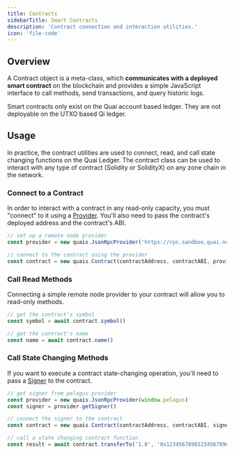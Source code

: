 ```yaml
---
title: Contracts
sidebarTitle: Smart Contracts
description: 'Contract connection and interaction utilities.'
icon: 'file-code'
---
```


## Overview

A Contract object is a meta-class, which **communicates with a deployed smart contract** on the blockchain and provides a simple JavaScript interface to call methods, send transactions, and query historic logs.

Smart contracts only exist on the Quai account based ledger. They are not deployable on the UTXO based Qi ledger.

## Usage

In practice, the contract utilities are used to connect, read, and call state changing functions on the Quai Ledger. The contract class can be used to interact with any type of contract (Solidity or SolidityX) on any zone chain in the network.

### Connect to a Contract

In order to interact with a contract in any read-only capacity, you must "connect" to it using a [Provider](/sdk/content/interfaces/Provider). You'll also need to pass the contract's deployed address and the contract's ABI.

```js
// set up a remote node provider
const provider = new quais.JsonRpcProvider('https://rpc.sandbox.quai.network')

// connect to the contract using the provider
const contract = new quais.Contract(contractAddress, contractABI, provider)
```

### Call Read Methods

Connecting a simple remote node provider to your contract will allow you to read-only methods.

```js
// get the contract's symbol
const symbol = await contract.symbol()

// get the contract's name
const name = await contract.name()
```

### Call State Changing Methods

If you want to execute a contract state-changing operation, you'll need to pass a [Signer](/sdk/content/interfaces/Signer) to the contract.

```js
// get signer from pelagus provider
const provider = new quais.JsonRpcProvider(window.pelagus)
const signer = provider.getSigner()

// connect the signer to the contract
const contract = new quais.Contract(contractAddress, contractABI, signer)

// call a state changing contract function
const result = await contract.transferTo('1.0', '0x1234567890123456789012345678901234567890')
```
